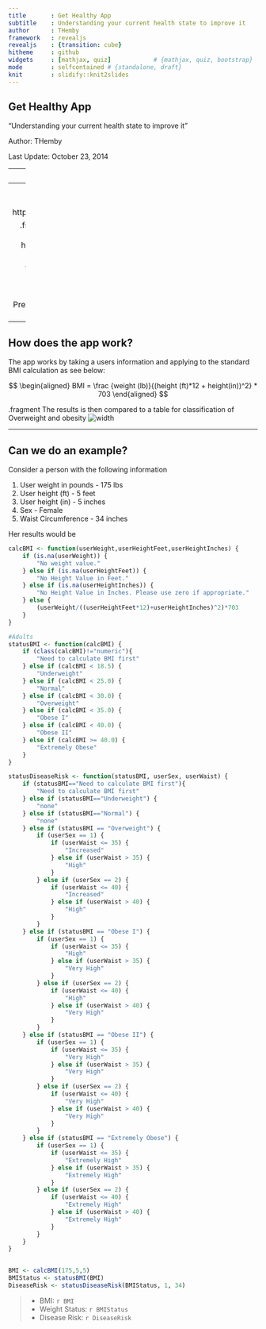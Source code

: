 ```yaml
---
title       : Get Healthy App
subtitle    : Understanding your current health state to improve it
author      : THemby
framework   : revealjs    
revealjs    : {transition: cube}
hitheme     : github
widgets     : [mathjax, quiz]            # {mathjax, quiz, bootstrap}
mode        : selfcontained # {standalone, draft}
knit        : slidify::knit2slides
--- 
```

## Get Healthy App 

<q>Understanding your current health state to improve it</q>

Author: THemby

Last Update: October 23, 2014

--- 
## Why do I need to know My BMI?

<p><font size="6">Body mass index (BMI) is a number calculated from your height and weight. Research has shown that correlates to body fat. By understanding your BMI it is possible to know if you are at risk for certain diseases. While this is not a diagnostic tool it can and should prompt changes in lifestyle or a discussion with a healthcare provider.</font></p>

<p><font size="6">While BMI is not always a perfect indicator of health status, i.e. women will tend to have higher body fat than men, it is a starting point.</font></p>

<font size="3">Citations:

Centers for Disease Control and Prevention (CDC) 
<p>http://www.cdc.gov/healthyweight/assessing/bmi/adult_bmi/index.html</p>

National Institute for Health (NIH) 
<p>http://www.nhlbi.nih.gov/health/educational/lose_wt/BMI/bmi_dis.htm</p>
 </font>


--- 
## How do I access and use the App?

To access the app go to: http://themby528.shinyapps.io/GetHealthy

.fragment The user will go to the website and provide their weight (in pounds), height (in feet and inches), sex, and wait size (selection dependent on sex). The app will then provide the user with their BMI, weight status,and disease risk. All  and tables have been pulled from the Centers for Disease Control and Prevention (CDC) and National institute for Health (NIH).

--- 
## How does the app work?

The app works by taking a users information and applying to the standard BMI calculation as see below:

$$
\begin{aligned}
BMI = \frac {weight (lb)}{(height (ft)*12 + height(in))^2} * 703
\end{aligned}
$$ 


.fragment The results is then compared to a table for classification of Overweight and obesity ![width](./assets/img/Capture.PNG)

---
## Can we do an example?

Consider a person with the following information

1. User weight in pounds - 175 lbs
2. User height (ft) - 5 feet
3. User height (in) - 5 inches
4. Sex - Female
5. Waist Circumference - 34 inches

Her results would be

```r
calcBMI <- function(userWeight,userHeightFeet,userHeightInches) {
    if (is.na(userWeight)) {
        "No weight value."
    } else if (is.na(userHeightFeet)) {
        "No Height Value in Feet."
    } else if (is.na(userHeightInches)) {
        "No Height Value in Inches. Please use zero if appropriate."
    } else {
        (userWeight/((userHeightFeet*12)+userHeightInches)^2)*703
    }
}

#Adults
statusBMI <- function(calcBMI) {
    if (class(calcBMI)!="numeric"){
        "Need to calculate BMI first"
    } else if (calcBMI < 18.5) {
        "Underweight"
    } else if (calcBMI < 25.0) {
        "Normal"
    } else if (calcBMI < 30.0) {
        "Overweight"
    } else if (calcBMI < 35.0) {
        "Obese I"
    } else if (calcBMI < 40.0) {
        "Obese II"
    } else if (calcBMI >= 40.0) {
        "Extremely Obese"
    }
}

statusDiseaseRisk <- function(statusBMI, userSex, userWaist) {
    if (statusBMI=="Need to calculate BMI first"){
        "Need to calculate BMI first"
    } else if (statusBMI=="Underweight") {
        "none"
    } else if (statusBMI=="Normal") {
        "none"
    } else if (statusBMI == "Overweight") {
        if (userSex == 1) {
            if (userWaist <= 35) {
                "Increased"
            } else if (userWaist > 35) {
                "High"
            }
        } else if (userSex == 2) {
            if (userWaist <= 40) {
                "Increased"
            } else if (userWaist > 40) {
                "High"
            }
        }
    } else if (statusBMI == "Obese I") {
        if (userSex == 1) {
            if (userWaist <= 35) {
                "High"
            } else if (userWaist > 35) {
                "Very High"
            }
        } else if (userSex == 2) {
            if (userWaist <= 40) {
                "High"
            } else if (userWaist > 40) {
                "Very High"
            }
        }
    } else if (statusBMI == "Obese II") {
        if (userSex == 1) {
            if (userWaist <= 35) {
                "Very High"
            } else if (userWaist > 35) {
                "Very High"
            }
        } else if (userSex == 2) {
            if (userWaist <= 40) {
                "Very High"
            } else if (userWaist > 40) {
                "Very High"
            }
        }
    } else if (statusBMI == "Extremely Obese") {
        if (userSex == 1) {
            if (userWaist <= 35) {
                "Extremely High"
            } else if (userWaist > 35) {
                "Extremely High"
            }
        } else if (userSex == 2) {
            if (userWaist <= 40) {
                "Extremely High"
            } else if (userWaist > 40) {
                "Extremely High"
            }
        }
    }
}
 

BMI <- calcBMI(175,5,5)
BMIStatus <- statusBMI(BMI)
DiseaseRisk <- statusDiseaseRisk(BMIStatus, 1, 34)
```

> - BMI: `r BMI`
> - Weight Status: `r BMIStatus`
> - Disease Risk: `r DiseaseRisk`





